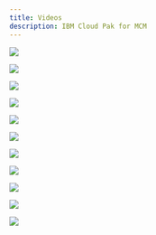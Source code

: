 ```yaml
---
title: Videos
description: IBM Cloud Pak for MCM
---
```



<Row>

<Column colLg={4} colMd={4} noGutterMdLeft>
<ArticleCard
    color="dark"
    title="CP4MCM Part 1 - Getting Started and Cluster Management"
    href="https://youtu.be/QD6b6kjviZ4"
    author="Demo of IBM Cloud Pak for Multicluster Management covering the Getting Started and Cluster Management capabilities"
    actionIcon="arrowRight"
    >

![](images/video1-thumb.jpg)

</ArticleCard>
</Column>

<Column colLg={4} colMd={4} noGutterMdLeft>
<ArticleCard
    color="dark"
    title="CP4MCM Part 2 - Application Management"
    href="https://youtu.be/IEX_rTZC99I"
    author="Demo of IBM Cloud Pak for Multicluster Management covering the Application Management and Application monitoring capabilities"
    actionIcon="arrowRight"
    >

![](images/video2-thumb.jpg)

</ArticleCard>

</Column>

<Column colLg={4} colMd={4} noGutterMdLeft>
<ArticleCard
    color="dark"
    title="CP4MCM Part 3 - Governance, Risk and Compliance"
    href="https://youtu.be/o072Bgo2jsM"
    author="In this demo you can see how IBM Cloud Pak for Pak_Name helps you manage governance, risk and compliance across hybrid cloud environments and how you can manage policies as code."
    actionIcon="arrowRight"
    >

![](images/video3-thumb.jpg)

</ArticleCard>
</Column>
</Row>


<Row>

<Column colLg={4} colMd={4} noGutterMdLeft>
<ArticleCard
    color="dark"
    title="CP4MCM - A day in the life of Operations Manager"
    href="https://youtu.be/x7hQAaYU3C4"
    author="Manage, monitor, optimize cost/quality of service for workloads across multiple clouds. Included in this view is Cost & Asset Management, which is currently NOT part of Cloud Pak for Pak_Name but a separate entitlement."
    actionIcon="arrowRight"
    >

![](images/video4-thumb.jpg)

</ArticleCard>
</Column>

<Column colLg={4} colMd={4} noGutterMdLeft>
<ArticleCard
    color="dark"
    title="CP4MCM - A day in the life of Applications Manager"
    href="https://youtu.be/BfcCBV1q83M"
    author="Self service deployment, compliance enforcement and management simplifications of applications across multiple clouds. The Cloud Application Manager shown in this view is currently in tech preview."
    actionIcon="arrowRight"
    >

![](images/video5-thumb.jpg)

</ArticleCard>

</Column>

<Column colLg={4} colMd={4} noGutterMdLeft>
<ArticleCard
    color="dark"
    title="Using Golden Signals for application monitoring in multicloud environment"
    href="https://youtu.be/z5WLD6vANvw"
    author="This short demonstration of IBM Cloud App Management (part of IBM Cloud Pak for Pak_Name), shows how the golden signals approach helps monitor microservice-based applications deployed in the cloud environment and quickly resolves any availability issues."
    actionIcon="arrowRight"
    >

![](images/video6-thumb.jpg)

</ArticleCard>
</Column>
</Row>

<Row>

<Column colLg={4} colMd={4} noGutterMdLeft>
<ArticleCard
    color="dark"
    title="Cloud native delivery with CP4A, CP4MCM and IBM DevOps"
    href="https://youtu.be/hfCxvrndqYY"
    author="This demonstration shows how IBM Cloud Pak for Applications, IBM Cloud DevOps and IBM Cloud Pak for Pak_Name work hand-in-hand, delivering the integrated hybrid cloud DevOps solution and provide easy portability of applications across cloud environments."
    actionIcon="arrowRight"
    >

![](images/video7-thumb.jpg)

</ArticleCard>
</Column>

<Column colLg={4} colMd={4} noGutterMdLeft>
<ArticleCard
    color="dark"
    title="Partner spotlight: Figuring out developer induced issue with Humio"
    href="https://youtu.be/HceOGMPBHCs"
    author="IBM’s cloud Pak for Pak_Name is a modern management control plane with a single view of “what an app is” and Humio’s integrated application log solution, ensure developers can find logs pointing to problems very quickly and in context with issues."
    actionIcon="arrowRight"
    >

![](images/video8-thumb.jpg)

</ArticleCard>

</Column>

<Column colLg={4} colMd={4} noGutterMdLeft>
<ArticleCard
    color="dark"
    title="Partner spotlight: Expiring SSL certificate problem resolution with Humio"
    href="https://youtu.be/if7hZT03Ggk"
    author="Does your company have a bulletproof system for managing SSL certificates? Watch IBM’s Cloud Pak for Pak_Name working with Humio's centralized log management to provide an elegant solution for the SSL certificate expiration problem."
    actionIcon="arrowRight"
    >

![](images/video9-thumb.jpg)

</ArticleCard>
</Column>
</Row>

<Row>

<Column colLg={4} colMd={4} noGutterMdLeft>
<ArticleCard
    color="dark"
    title="Partner spotlight: Extending Security Governance with Sysdig"
    href="https://youtu.be/lIOwvccdYPs"
    author="A consistent, automated approach to securing containerized apps helps you ensure smooth operations and deliver applications faster with less risk. Watch IBM Cloud Pak for Pak_Name enhanced with in-depth container security from Sysdig Secure."
    actionIcon="arrowRight"
    >

![](images/video10-thumb.jpg)

</ArticleCard>
</Column>

<Column colLg={4} colMd={4} noGutterMdLeft>
<ArticleCard
    color="dark"
    title="Partner spotlight: Application-Centric Approach to CP4MCM with Turbonomic"
    href="https://youtu.be/WM-Xg9Nu6rs"
    author="Today, more than ever, applications are the business. See how Turbonomic’s Application Resource Management (ARM) with the IBM Cloud Pak for Pak_Name enables full-stack application management to remove silos and help applications perform."
    actionIcon="arrowRight"
    >

![](images/video11-thumb.jpg)

</ArticleCard>

</Column>

</Row>

